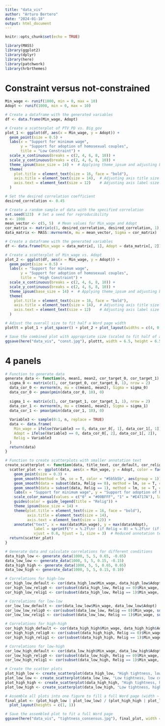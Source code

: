 ```yaml
---
title: "data_vis"
author: "Arturo Bertero"
date: "2024-01-18"
output: html_document
---
```


```r
knitr::opts_chunk$set(echo = TRUE)

library(MASS)
library(ggplot2)
library(dplyr)
library(here)
library(patchwork)
library(hrbrthemes)
```

# Constraint versus not-constrained

```r
Min_wage <- runif(1000, min = 0, max = 10)
Adopt <- runif(1000, min = 0, max = 10)

# Create a dataframe with the generated variables
df <- data.frame(Min_wage, Adopt)

# Create a scatterplot of PTV_PD vs. Big_gov
plot_1 <- ggplot(df, aes(x = Min_wage, y = Adopt)) +
  geom_point(size = 0.5) +
  labs(x = "Support for minimum wage", 
       y = "Support for adoption of homosexual couples", 
       title = "Low Constraint") +
  scale_x_continuous(breaks = c(2, 4, 6, 8, 10)) +
  scale_y_continuous(breaks = c(2, 4, 6, 8, 10)) +
  theme_ipsum(base_size = 14) +  # Applying theme_ipsum and adjusting base text size for readability
  theme(
    plot.title = element_text(size = 16, face = "bold"),
    axis.title = element_text(size = 14),  # Adjusting axis title size
    axis.text = element_text(size = 12)    # Adjusting axis label size
  )
```

```r
# Set the desired correlation coefficient
desired_correlation <- 0.45

# Create a random sample of data with the specified correlation
set.seed(123)  # Set a seed for reproducibility
n <- 1000
mean_vector <- c(5, 5)  # Mean values for Min_wage and Adopt
cor_matrix <- matrix(c(1, desired_correlation, desired_correlation, 1), nrow = 2)  # Covariance matrix
data_matrix <- MASS::mvrnorm(n, mu = mean_vector, Sigma = cor_matrix)

# Create a dataframe with the generated variables
df <- data.frame(Min_wage = data_matrix[, 1], Adopt = data_matrix[, 2])

# Create a scatterplot of Min_wage vs. Adopt
plot_2 <- ggplot(df, aes(x = Min_wage, y = Adopt)) +
  geom_point(size = 0.5) +
  labs(x = "Support for minimum wage", 
       y = "Support for adoption of homosexual couples",
       title = "High Constraint") +
  scale_x_continuous(breaks = c(2, 4, 6, 8, 10)) +
  scale_y_continuous(breaks = c(2, 4, 6, 8, 10)) +
  theme_ipsum(base_size = 14) +  # Applying theme_ipsum and adjusting base text size for readability
  theme(
    plot.title = element_text(size = 16, face = "bold"),
    axis.title = element_text(size = 14),  # Adjusting axis title size
    axis.text = element_text(size = 12)    # Adjusting axis label size
  )
```

```r
# Adjust the overall size to fit half a Word page width
plottt = plot_1 + plot_spacer() + plot_2 + plot_layout(widths = c(4, 0.5, 4))

# Save the combined plot with appropriate size (scaled to fit half of a Word page width)
ggsave(here("data_vis", "const.jpg"), plottt, width = 6.5, height = 6.5, dpi = 300)
```


# 4 panels

```r
# Function to generate data
generate_data <- function(n, mean1, mean2, cor_target_0, cor_target_1) {
  sigma_0 <- matrix(c(1, cor_target_0, cor_target_0, 1), nrow = 2)
  data_cor_0 <- mvrnorm(n, mu = c(mean1, mean2), Sigma = sigma_0)
  data_cor_0 <- pmax(pmin(data_cor_0, 10), 0)
  
  sigma_1 <- matrix(c(1, cor_target_1, cor_target_1, 1), nrow = 2)
  data_cor_1 <- mvrnorm(n, mu = c(mean1, mean2), Sigma = sigma_1)
  data_cor_1 <- pmax(pmin(data_cor_1, 10), 0)
  
  Variable3 <- sample(0:1, n, replace = TRUE)
  data <- data.frame(
    Min_wage = ifelse(Variable3 == 0, data_cor_0[, 1], data_cor_1[, 1]),
    Adopt = ifelse(Variable3 == 0, data_cor_0[, 2], data_cor_1[, 2]),
    Relig = Variable3
  )
  return(data)
}

# Function to create scatterplots with smaller annotation text
create_scatterplot <- function(data, title_text, cor_default, cor_relig0, cor_relig1) {
  scatter_plot <- ggplot(data, aes(x = Min_wage, y = Adopt, color = factor(Relig))) +
    geom_point(size = 0.3) +
    geom_smooth(method = lm, se = T, color = "#5b5b5b", aes(group = 1)) +
    geom_smooth(data = subset(data, Relig == 0), method = lm, se = T, color = "#00BFFF", aes(group = 2)) +
    geom_smooth(data = subset(data, Relig == 1), method = lm, se = T, color = "#E4717A", aes(group = 3)) +
    labs(x = "Support for minimum wage", y = "Support for adoption of homosexual couples", title = title_text) +
    scale_color_manual(values = c("0" = "#00BFFF", "1" = "#E4717A"), labels = c("0" = "No", "1" = "Yes")) +
    guides(color = guide_legend(title = "Relig")) +
    theme_ipsum(base_size = 14) +
    theme(plot.title = element_text(size = 16, face = "bold"),
          axis.title = element_text(size = 14),
          axis.text = element_text(size = 12)) +
    annotate("text", x = max(data$Min_wage), y = max(data$Adopt), 
             label = sprintf("r = %.2f\nr (if Relig = 0) = %.2f\nr (if Relig = 1) = %.2f", cor_default, cor_relig0, cor_relig1), 
             vjust = 0.8, hjust = 1, size = 3)  # Reduced annotation text size from 4 to 3
  return(scatter_plot)
}

# Generate data and calculate correlations for different conditions
data_high_low <- generate_data(1000, 5, 5, 0.65, -0.65)
data_low_low <- generate_data(1000, 5, 5, 0.15, -0.15)
data_high_high <- generate_data(1000, 5, 5, 0.65, 0.65)
data_low_high <- generate_data(1000, 5, 5, 0.15, 0.10)

# Correlations for high-low
cor_high_low_default <- cor(data_high_low$Min_wage, data_high_low$Adopt)
cor_high_low_relig0 <- cor(subset(data_high_low, Relig == 0)$Min_wage, subset(data_high_low, Relig == 0)$Adopt)
cor_high_low_relig1 <- cor(subset(data_high_low, Relig == 1)$Min_wage, subset(data_high_low, Relig == 1)$Adopt)

# Correlations for low-low
cor_low_low_default <- cor(data_low_low$Min_wage, data_low_low$Adopt)
cor_low_low_relig0 <- cor(subset(data_low_low, Relig == 0)$Min_wage, subset(data_low_low, Relig == 0)$Adopt)
cor_low_low_relig1 <- cor(subset(data_low_low, Relig == 1)$Min_wage, subset(data_low_low, Relig == 1)$Adopt)

# Correlations for high-high
cor_high_high_default <- cor(data_high_high$Min_wage, data_high_high$Adopt)
cor_high_high_relig0 <- cor(subset(data_high_high, Relig == 0)$Min_wage, subset(data_high_high, Relig == 0)$Adopt)
cor_high_high_relig1 <- cor(subset(data_high_high, Relig == 1)$Min_wage, subset(data_high_high, Relig == 1)$Adopt)

# Correlations for low-high
cor_low_high_default <- cor(data_low_high$Min_wage, data_low_high$Adopt)
cor_low_high_relig0 <- cor(subset(data_low_high, Relig == 0)$Min_wage, subset(data_low_high, Relig == 0)$Adopt)
cor_low_high_relig1 <- cor(subset(data_low_high, Relig == 1)$Min_wage, subset(data_low_high, Relig == 1)$Adopt)

# Create the scatter plots
plot_high_low <- create_scatterplot(data_high_low, "High tightness, low consensus", cor_high_low_default, cor_high_low_relig0, cor_high_low_relig1)
plot_low_low <- create_scatterplot(data_low_low, "Low tightness, low consensus", cor_low_low_default, cor_low_low_relig0, cor_low_low_relig1)
plot_high_high <- create_scatterplot(data_high_high, "High tightness, high consensus", cor_high_high_default, cor_high_high_relig0, cor_high_high_relig1)
plot_low_high <- create_scatterplot(data_low_high, "Low tightness, high consensus", cor_low_high_default, cor_low_high_relig0, cor_low_high_relig1)

# Assemble all plots into one figure to fill a full Word page (width ~ 8.5 inches, height ~ 11 inches)
final_plot <- (plot_high_low | plot_low_low) / (plot_high_high | plot_low_high) + 
  plot_layout(heights = c(1, 1))

# Save the assembled plot to fit a full Word page
ggsave(here("data_vis", "tightness_consensus.jpg"), final_plot, width = 8.5, height = 11, dpi = 300)
```







